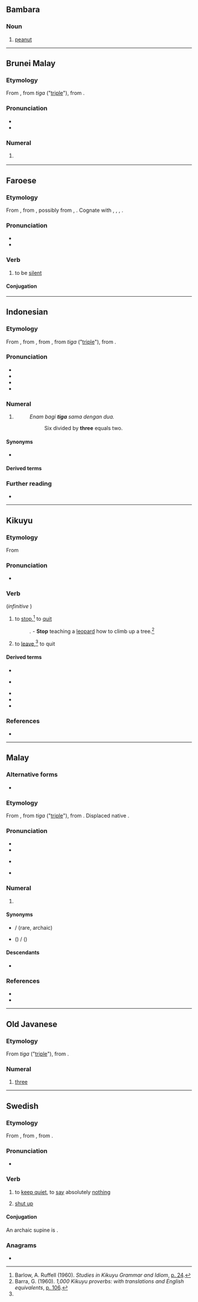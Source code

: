 {{also|tigă}}

==Bambara==

===Noun===
{{head|bm|noun|head=tìgá}}

# [[peanut]]

{{c|bm|Legumes}}

----

==Brunei Malay==
{{cardinalbox|kxd|2|3|4|dua|ampat}}

===Etymology===
From {{inh|kxd|poz-mly-pro|*tiga}}, from {{der|kxd|pra|-}} ''tiga'' ("[[triple]]"), from {{der|kxd|sa|त्रिक|t=[[triple]]}}.

===Pronunciation===
* {{IPA|kxd|/tiɡa/}}
* {{hyph|kxd|ti|ga}}

===Numeral===
{{head|kxd|numeral}}

# {{cln|kxd|cardinal numbers}} {{l|en|three}}

----

==Faroese==

===Etymology===
From {{der|fo|non|þegja}}, from {{der|fo|gem-pro|*þagjaną}}, possibly from {{der|fo|ine-pro|*tak-}}, {{m|ine-pro|*tHk-}}. Cognate with {{cog|da|tie}}, {{cog|got|𐌸𐌰𐌷𐌰𐌽}}, {{cog|goh|dagēn}}, {{cog|la|taceō}}.

===Pronunciation===
* {{IPA|fo|/ˈtʰiːja/}}
* {{rhymes|fo|iːja}}

===Verb===
{{fo-verb|tagdi|tagt}}

# to be [[silent]]

====Conjugation====
{{fo-conj-tiga}}

----

==Indonesian==
{{cardinalbox|id|2|3|4|dua|empat}}

===Etymology===
{{dercat|id|pra|sa}}
From {{der|id|ms|tiga|t=[[three]]}}, from {{inh|id|ms-cla|tiga}}, from {{inh|id|poz-mly-pro|*tiga}}, from {{der|id|pra|-}} ''tiga'' ("[[triple]]"), from {{der|id|sa|त्रिक|t=[[triple]]}}.

===Pronunciation===
* {{IPA|id|/ti.ɡa/|}}
* {{hyphenation|id|ti|ga}}
* {{audio|id|Id-tiga.ogg|audio}}
* {{rhymes|id|ɡa|a|s=2}}

===Numeral===
{{head|id|numeral}}

# {{cln|id|cardinal numbers}} {{l|en|three}}
#: ''Enam bagi '''tiga''' sama dengan dua.''
#:: Six divided by '''three''' equals two.

====Synonyms====
* {{l|id|tri}}

====Derived terms====
{{der4|id|
| bertiga
| mempertiga
| meniga
| pertiga
| pertigaan
| sepertiga
|}}
{{der4|id|
| tiga besar
| tiga dimensi
| tiga perempat matang
| tiga satu
| tiga serangkai
|}}

===Further reading===
* {{R:KBBI Daring}}

----

==Kikuyu==

===Etymology===
From {{inh|ki|bnt-pro|*-tíga}}

===Pronunciation===
* {{IPA|ki|/tiɣa/}}

===Verb===
{{head|ki|verb}} (''infinitive'' {{l|ki|gũtiga}})

# to [[stop]],<ref name="arb1960">Barlow, A. Ruffell (1960). ''Studies in Kikuyu Grammar and Idiom'', [https://books.google.co.jp/books?id=5ahkAAAAMAAJ&q=tiga+cease+stop&dq=tiga+cease+stop&hl=en&sa=X&ved=0ahUKEwj385CAmofXAhUKVbwKHZMDAfoQ6AEINDAC p. 24].</ref> to [[quit]]
#: ''{{l|ki|tiga kuonia ngarĩ kũhaica mũtĩ|'''Tiga''' kuonia ngarĩ kũhaica mũtĩ}}.'' - '''Stop''' teaching a [[leopard]] how to climb up a tree.<ref name="gb1960">Barra, G. (1960). ''1,000 Kikuyu proverbs: with translations and English equivalents'', [https://books.google.co.jp/books?id=q95HAAAAMAAJ&q=tiga+kuonia+ngari+kuhaica+muti&dq=tiga+kuonia+ngari+kuhaica+muti&hl=en&sa=X&ved=0ahUKEwjzxo33-OHYAhWKwrwKHSkwAWUQ6AEIJzAA p. 106].</ref>
# to [[leave]],<ref name="arb1960" /> to quit

====Derived terms====
{{qualifier|Verbs}}
* {{l|ki|ĩtigĩra|gwĩtigĩra}}
{{qualifier|Phrases}}
* {{l|ki|tigwo na wega}}
{{qualifier|Proverbs}}
* {{l|ki|mũici na kĩhĩĩ atigaga kĩeha kĩarua}}
* {{l|ki|mũici na mũndũ mũka atigaga kĩeha akua}}
* {{l|ki|thĩna ndũtigaga handũ ũramenyera}}

===References===
<references />
* {{R:ki:Armstrong|p=363}}

----

==Malay==
{{cardinalbox|ms|2|3|4|dua|empat|ord=ketiga|coll=ketiga-tiga}}

===Alternative forms===
* {{l|ms|tigă}}

===Etymology===
From {{inh|ms|poz-mly-pro|*tiga}}, from {{der|ms|pra|-}} ''tiga'' ("[[triple]]"), from {{der|ms|sa|त्रिक|t=[[triple]]}}. Displaced native {{ncog|ms-old|tlu}}.

===Pronunciation===
* {{IPA|ms|/tiɡa/}}
* {{rhymes|ms|iɡa|ɡa|a}}
* {{a|Johor-Riau}} {{IPA|ms|[tiɡə]}}
* {{audio|ms|Ms-MY-tiga.ogg|Audio (MY, Johor-Riau)}}

===Numeral===
{{ms-num|j=تيݢ}}

# {{cln|ms|cardinal numbers}} {{l|en|three}}

====Synonyms====
* {{l|ms|telu}} / {{l|ms|تلو|sc=Arab}} (rare, archaic)
* {{l|ms|tri}} ({{l|ms|tri-}}) / {{l|ms|تري|sc=Arab}} ({{l|ms|تري-|sc=Arab}})

====Descendants====
* {{desc|id|tiga}}

===References===
* {{R:KD4}}
* {{R:PRPM}}

----

==Old Javanese==

===Etymology===
From {{der|kaw|pra|-}} ''tiga'' ("[[triple]]"), from {{der|kaw|sa|त्रिक|t=[[triple]]}}.

===Numeral===
{{head|kaw|numeral}}

# [[three]]

----

==Swedish==

===Etymology===
From {{inh|sv|gmq-osw|þighia}}, from {{inh|sv|non|þegja}}, from {{inh|sv|gem-pro|*þagjaną}}.

===Pronunciation===
* {{audio|sv|Sv-tiga.ogg|audio}}

===Verb===
{{sv-verb-irr|tiger|teg|tigit|tig}}

# to [[keep quiet]], to [[say]] absolutely [[nothing]]
#: {{syn|sv|hålla käften}}
#: {{uxi|sv|Hon '''teg'''|She '''kept quiet'''}}
# {{lb|sv|imperative|dated|impolite}} [[shut up]]
#: {{syn|sv|håll käften|q1=very rude|käften}}
#: {{uxi|sv|Tig!|Be quiet!}}

====Conjugation====
An archaic supine is {{m|sv|tegat}}.
{{sv-conj-st|class=1|tig|teg|tig|nopp=1}}

===Anagrams===
* {{anagrams|sv|a=agit|gita}}